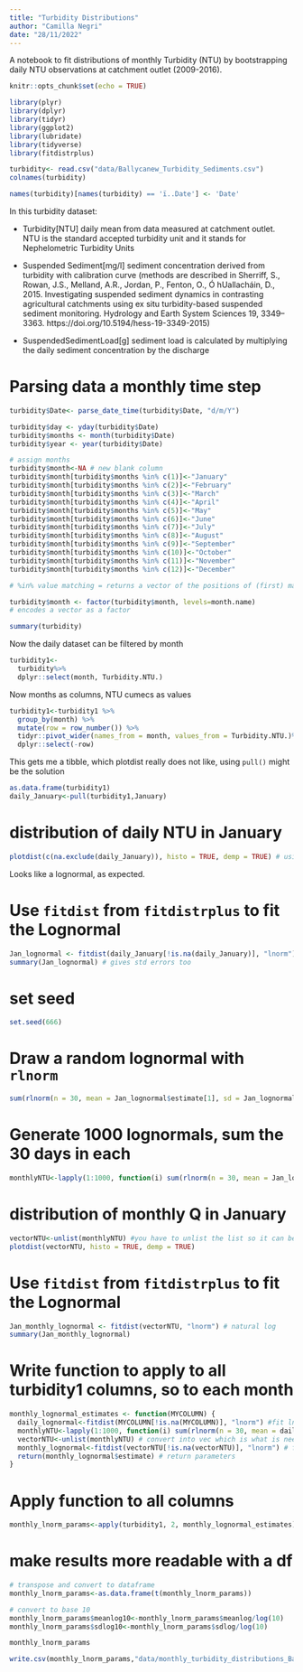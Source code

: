```yaml
---
title: "Turbidity Distributions"
author: "Camilla Negri"
date: "28/11/2022"
---
```


A notebook to fit distributions of monthly Turbidity (NTU) by bootstrapping daily NTU observations at catchment outlet (2009-2016).

```r
knitr::opts_chunk$set(echo = TRUE)

library(plyr)
library(dplyr)
library(tidyr)
library(ggplot2)
library(lubridate)
library(tidyverse)
library(fitdistrplus)

turbidity<- read.csv("data/Ballycanew_Turbidity_Sediments.csv")
colnames(turbidity)

names(turbidity)[names(turbidity) == 'ï..Date'] <- 'Date'
```

In this turbidity dataset:

- Turbidity[NTU] daily mean from data measured at catchment outlet. NTU is the standard accepted turbidity unit and it stands for Nephelometric Turbidity Units 	

- Suspended Sediment[mg/l] sediment concentration derived from turbidity with calibration curve (methods are described in Sherriff, S., Rowan, J.S., Melland, A.R., Jordan, P., Fenton, O., Ó hUallacháin, D., 2015. Investigating suspended sediment dynamics in contrasting agricultural catchments using ex situ turbidity-based suspended sediment monitoring. Hydrology and Earth System Sciences 19, 3349–3363. https://doi.org/10.5194/hess-19-3349-2015)

- SuspendedSedimentLoad[g]	sediment load is calculated by multiplying the daily sediment concentration by the discharge

# Parsing data a monthly time step
```r
turbidity$Date<- parse_date_time(turbidity$Date, "d/m/Y")

turbidity$day <- yday(turbidity$Date)
turbidity$months <- month(turbidity$Date)
turbidity$year <- year(turbidity$Date)

# assign months
turbidity$month<-NA # new blank column
turbidity$month[turbidity$months %in% c(1)]<-"January"
turbidity$month[turbidity$months %in% c(2)]<-"February"
turbidity$month[turbidity$months %in% c(3)]<-"March"
turbidity$month[turbidity$months %in% c(4)]<-"April"
turbidity$month[turbidity$months %in% c(5)]<-"May"
turbidity$month[turbidity$months %in% c(6)]<-"June"
turbidity$month[turbidity$months %in% c(7)]<-"July"
turbidity$month[turbidity$months %in% c(8)]<-"August"
turbidity$month[turbidity$months %in% c(9)]<-"September"
turbidity$month[turbidity$months %in% c(10)]<-"October"
turbidity$month[turbidity$months %in% c(11)]<-"November"
turbidity$month[turbidity$months %in% c(12)]<-"December"

# %in% value matching = returns a vector of the positions of (first) matches of its first argument in its second

turbidity$month <- factor(turbidity$month, levels=month.name) 
# encodes a vector as a factor

summary(turbidity)
```

Now the daily dataset can be filtered by month
```r
turbidity1<-
  turbidity%>%
  dplyr::select(month, Turbidity.NTU.)
```

Now months as columns, NTU cumecs as values 
```r
turbidity1<-turbidity1 %>%
  group_by(month) %>%
  mutate(row = row_number()) %>%
  tidyr::pivot_wider(names_from = month, values_from = Turbidity.NTU.)%>%
  dplyr::select(-row)
```

This gets me a tibble, which plotdist really does not like, using `pull()` might be the solution
```r
as.data.frame(turbidity1)
daily_January<-pull(turbidity1,January)
```

# distribution of daily NTU in January
```r
plotdist(c(na.exclude(daily_January)), histo = TRUE, demp = TRUE) # using c(na.exclude()) to get rid of "Error in density.default(data) : 'x' contains missing values" and get CDF
```

Looks like a lognormal, as expected.

# Use `fitdist` from `fitdistrplus` to fit the Lognormal
```r
Jan_lognormal <- fitdist(daily_January[!is.na(daily_January)], "lnorm") # both !is.na and na.exclude still produce the warning 
summary(Jan_lognormal) # gives std errors too
```

# set seed
```r
set.seed(666)
```

# Draw a random lognormal with `rlnorm`
```r
sum(rlnorm(n = 30, mean = Jan_lognormal$estimate[1], sd = Jan_lognormal$estimate[2])) # sum of the randomly drawn lognormal, this means I have a total monthly NTU 
```

# Generate 1000 lognormals, sum the 30 days in each
```r
monthlyNTU<-lapply(1:1000, function(i) sum(rlnorm(n = 30, mean = Jan_lognormal$estimate[1], sd = Jan_lognormal$estimate[2])))
```

# distribution of monthly Q in January
```r
vectorNTU<-unlist(monthlyNTU) #you have to unlist the list so it can be plotted
plotdist(vectorNTU, histo = TRUE, demp = TRUE)
```

# Use `fitdist` from `fitdistrplus` to fit the Lognormal
```r
Jan_monthly_lognormal <- fitdist(vectorNTU, "lnorm") # natural log
summary(Jan_monthly_lognormal)
```

# Write function to apply to all turbidity1 columns, so to each month
```r
monthly_lognormal_estimates <- function(MYCOLUMN) {
  daily_lognormal<-fitdist(MYCOLUMN[!is.na(MYCOLUMN)], "lnorm") #fit lnorm to daily data
  monthlyNTU<-lapply(1:1000, function(i) sum(rlnorm(n = 30, mean = daily_lognormal$estimate[1], sd = daily_lognormal$estimate[2]),na.rm = T)) # generate 1000 lnorm with the fitted params above, then sum the 30 datapoints in each lnorm so to cumulate days into months
  vectorNTU<-unlist(monthlyNTU) # convert into vec which is what is needed in fitdist
  monthly_lognormal<-fitdist(vectorNTU[!is.na(vectorNTU)], "lnorm") # fit monthly lnorm
  return(monthly_lognormal$estimate) # return parameters
} 
```

# Apply function to all columns
```r
monthly_lnorm_params<-apply(turbidity1, 2, monthly_lognormal_estimates)
```

# make results more readable with a df
```r
# transpose and convert to dataframe
monthly_lnorm_params<-as.data.frame(t(monthly_lnorm_params))

# convert to base 10
monthly_lnorm_params$meanlog10<-monthly_lnorm_params$meanlog/log(10)
monthly_lnorm_params$sdlog10<-monthly_lnorm_params$sdlog/log(10)

monthly_lnorm_params
```

```r
write.csv(monthly_lnorm_params,"data/monthly_turbidity_distributions_Ballycanew.csv")
```

